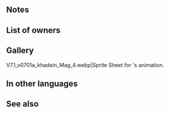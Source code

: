 {{Weapon Infobox
|tagid=SID_魔宿す蒼鴉の水晶球
|intID=3428
|image=wep_mg273
|exclusive=1
|weaponType=Green Tome
|cost=400
|might=14
|range=2
|cooldown=-1
|effect=Accelerates Special trigger (cooldown count-1). At start of turn, if unit's HP ≥ 25%, grants "unit cannot be slowed by terrain (does not apply to impassable terrain),"【Desperation】, and 【Dominance】to unit for 1 turn. At start of combat, if unit's HP ≥ 25%, grants Atk/Spd+6 to unit during combat and neutralizes effects that prevent unit's follow-up attacks.<br><br>【Desperation】<br>Grants the following effect for 1 turn: "If unit initiates combat, unit can make a follow-up attack before foe can counterattack."<br><br>【Dominance】<br>Unit deals additional damage = total penalties on foe for 1 turn.
|statModifiers=0,14,0,0,0
|required=Rexcalibur
|properties=
}}
==Notes==
{{Ignore Terrain}}
{{Desperation}}
{{Dominance}}
{{Temporary buffs}}
{{Follow-up effect neutralization|preventOnly=1}}

==List of owners==
{{Skill Hero List}}
==Gallery==
<gallery>
V7.1_v0701a_khadein_Mag_4.webp|Sprite Sheet for {{PAGENAME}}'s animation.
</gallery>
==In other languages==
{{OtherLanguages
|japanese=魔宿す蒼鴉の水晶球
|german=Kristall der Krähe
|spanishEU=Bola del Cuervo
|spanishLA=Bola del Cuervo
|french=Cristal d'oiseau
|italian=Cristallo corvino
|chineseTW=宿魔蒼鴉的水晶球
|portuguese=Cristal corvino
}}
==See also==
{{See also skills|cond=(Description LIKE '%cannot be slowed by terrain%' OR Description LIKE '%【Desperation】%' OR Description LIKE '%【Dominance】%') AND Exclusive='1'}}
{{Weapons Navbox}}